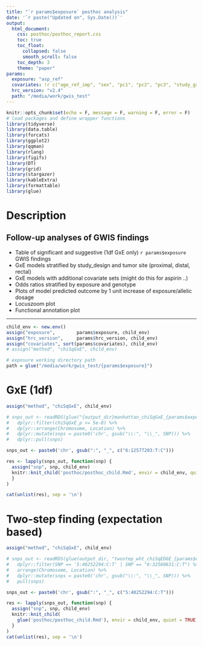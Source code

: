 ```yaml
---
title: "`r params$exposure` posthoc analysis"
date: '`r paste("Updated on", Sys.Date())`'
output: 
  html_document:
    css: posthoc/posthoc_report.css
    toc: true
    toc_float:
      collapsed: false
      smooth_scroll: false
    toc_depth: 3
    theme: "paper"
params:
  exposure: "asp_ref"
  covariates: !r c("age_ref_imp", "sex", "pc1", "pc2", "pc3", "study_gxe")
  hrc_version: "v2.4"
  path: "/media/work/gwis_test"
---
```


  
```r
knitr::opts_chunk$set(echo = F, message = F, warning = F, error = F)
# load packages and define wrapper functions
library(tidyverse)
library(data.table)
library(forcats)
library(ggplot2)
library(qqman)
library(rlang)
library(figifs)
library(DT)
library(grid)
library(stargazer)
library(kableExtra)
library(formattable)
library(glue)
```

# Description

## Follow-up analyses of GWIS findings  
- Table of significant and suggestive (1df GxE only) ```r params$exposure``` GWIS findings  
- GxE models stratified by study_design and tumor site (proximal, distal, rectal)  
- GxE models with additional covariate sets (might do this for aspirin ..)  
- Odds ratios stratified by exposure and genotype  
- Plots of model predicted outcome by 1 unit increase of exposure/allelic dosage  
- Locuszoom plot   
- Functional annotation plot   

---

<!-- define variables -->
```r
child_env <- new.env()
assign("exposure",        params$exposure, child_env)
assign("hrc_version",     params$hrc_version, child_env)
assign("covariates", sort(params$covariates), child_env)
# assign("method", "chiSqGxE", child_env)

# exposure working directory path
path = glue("/media/work/gwis_test/{params$exposure}")
```



# GxE (1df)
```r
assign("method", "chiSqGxE", child_env)

# snps_out <- readRDS(glue("{output_dir}manhattan_chiSqGxE_{params$exposure}_clump_df.rds")) %>%
#   dplyr::filter(chiSqGxE_p <= 5e-8) %>%
#   dplyr::arrange(Chromosome, Location) %>%
#   dplyr::mutate(snps = paste0('chr', gsub("\\:", "\\_", SNP))) %>%
#   dplyr::pull(snps)

snps_out <- paste0('chr', gsub(":", "_", c("6:12577203:T:C")))

res <- lapply(snps_out, function(snp) {
  assign("snp", snp, child_env)
  knitr::knit_child('posthoc/posthoc_child.Rmd', envir = child_env, quiet = TRUE)
  }
)

cat(unlist(res), sep = '\n')
```



# Two-step finding (expectation based)
```r

assign("method", "chiSqGxE", child_env)

# snps_out <- readRDS(glue(output_dir, "twostep_wht_chiSqEDGE_{params$exposure}_expectation_hybrid_df.rds")) %>%
#   dplyr::filter(SNP == '5:40252294:C:T' | SNP == "6:32560631:C:T") %>%
#   arrange(Chromosome, Location) %>%
#   dplyr::mutate(snps = paste0('chr', gsub("\\:", "\\_", SNP))) %>%
#   pull(snps)

snps_out <- paste0('chr', gsub(":", "_", c("5:40252294:C:T")))

res <- lapply(snps_out, function(snp) {
  assign("snp", snp, child_env)
  knitr::knit_child(
    glue('posthoc/posthoc_child.Rmd'), envir = child_env, quiet = TRUE)
  }
)
cat(unlist(res), sep = '\n')
```



<!-- # GxE suggestive -->
<!-- Output models stratified by sex or tumor site to check for differences in associations -->
<!-- (consider adding locuszoom plots?) -->
<!-- ```{r, results = 'asis'} -->
<!-- # child method variable -->
<!-- assign("method", "chiSqGxE", child_env) -->

<!-- # SNPs -->
<!-- snps_clumped <- fread(glue("{path}/data/FIGI_{hrc_version}_gxeset_{exposure}_chiSqGxE_ldclump.clumped"), header = T, stringsAsFactors = F) -->
<!-- snps_out <- readRDS(glue("{path}/output/manhattan_{exposure}_{hrc_version}_chiSqGxE_df.rds")) %>% -->
<!--   dplyr::filter(SNP %in% snps_clumped$SNP, -->
<!--                 chiSqGxE_p < 5e-6 | chiSqGxE_p > 5e-8) %>% -->
<!--   dplyr::arrange(Chromosome, Location) %>% -->
<!--   dplyr::mutate(snps = paste0('chr', gsub("\\:", "\\_", SNP))) %>% -->
<!--   dplyr::pull(snps) -->

<!-- # Call child Rmd script -->
<!-- res <- lapply(snps_out, function(snp) { -->
<!--   assign("snp", snp, child_env) -->
<!--   knitr::knit_child('posthoc/posthoc_child_suggestive_gxe.Rmd', envir = child_env, quiet = TRUE) -->
<!--   } -->
<!-- ) -->

<!-- cat(unlist(res), sep = '\n') -->
<!-- ``` -->




<!-- # 2DF locuszoom plots -->
<!-- Filtering GWAS + LD SNPs out of the results plots isn't perfect because of slight differences in LD. Ensure that these remaining peaks coincide with known GWAS Loci -->

<!-- ```{r, results = 'asis'} -->
<!-- # child method variable -->
<!-- assign("method", "chiSq2df", child_env) -->


<!-- # SNPs -->
<!-- snps_clumped <- fread(glue("{path}/data/FIGI_{hrc_version}_gxeset_{exposure}_chiSq2df_no_gwas_ldclump.clumped"), header = T, stringsAsFactors = F) -->
<!-- snps_out <- readRDS(glue("{path}/output/manhattan_{exposure}_{hrc_version}_chiSq2df_no_gwas_df.rds")) %>% -->
<!--   dplyr::filter(SNP %in% snps_clumped$SNP) %>% -->
<!--   dplyr::arrange(Chromosome, Location) %>% -->
<!--   dplyr::mutate(snps = paste0('chr', gsub("\\:", "\\_", SNP))) %>% -->
<!--   dplyr::pull(snps) -->

<!-- # Call child Rmd script -->
<!-- res <- lapply(snps_out, function(snp) { -->
<!--   assign("snp", snp, child_env) -->
<!--   knitr::knit_child('posthoc/posthoc_child_locuszoom_only.Rmd', envir = child_env, quiet = TRUE) -->
<!--   } -->
<!-- ) -->

<!-- cat(unlist(res), sep = '\n') -->
<!-- ``` -->

